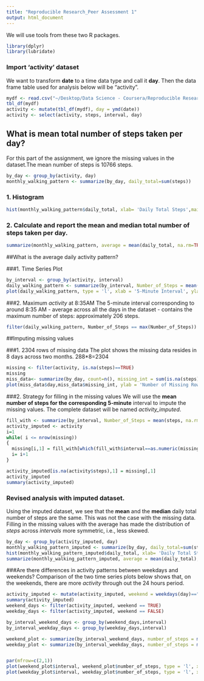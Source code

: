 ```yaml
---
title: "Reproducible Research_Peer Assessment 1"
output: html_document
---
```


We will use tools from these two R packages.
```r
library(dplyr)
library(lubridate)
```

### Import 'activity' dataset
  We want to transform **date** to a time data type and call it **day**. Then the data frame table used for   analysis below will be "activity".
```r
mydf <- read.csv("~/Desktop/Data Science - Coursera/Reproducible Research 2015/activity.csv")
tbl_df(mydf)
activity <- mutate(tbl_df(mydf), day = ymd(date))
activity <- select(activity, steps, interval, day)
```

## What is mean total number of steps taken per day? 
  For this part of the assignment, we ignore the missing values in the dataset.The mean number of steps is 10766 steps.
```r
by_day <- group_by(activity, day)
monthly_walking_pattern <- summarize(by_day, daily_total=sum(steps))
```


### 1. Histogram 
```r

hist(monthly_walking_pattern$daily_total, xlab= 'Daily Total Steps',main = 'Total Number of Steps taken Each Day')

```

### 2. Calculate and report the mean and median total number of steps taken per day.
```r
summarize(monthly_walking_pattern, average = mean(daily_total, na.rm=TRUE), median = median(daily_total, na.rm = TRUE))
```

##What is the average daily activity pattern?

###1. Time Series Plot 

```r
by_interval <- group_by(activity, interval)
daily_walking_pattern <- summarize(by_interval, Number_of_Steps = mean(steps, na.rm = TRUE))
plot(daily_walking_pattern, type = 'l', xlab = '5-Minute Interval', ylab = 'Ave Steps Taken')
```

###2. Maximum *activity* at 8:35AM
  The 5-minute interval corresponding to around 8:35 AM - average across all the days in the dataset - contains the maximum number of steps: approximately 206 steps.

```r
filter(daily_walking_pattern, Number_of_Steps == max(Number_of_Steps))
```

##Imputing missing values

###1. 2304 rows of missing data 
  The plot shows the missing data resides in 8 days across two months. 288*8=2304

```r
missing <- filter(activity, is.na(steps)==TRUE) 
missing
miss_data<- summarize(by_day, count=n(), missing_int = sum(is.na(steps)))
plot(miss_data$day,miss_data$missing_int, ylab = 'Number of Missing Rows', xlab='Date')
```

###2. Strategy for filling in the missing values
  We will use the **mean number of steps for the corresponding 5-minute** interval to impute the missing values. The complete dataset will be named *activity_imputed*.


```r
fill_with <- summarize(by_interval, Number_of_Steps = mean(steps, na.rm = TRUE))
activity_imputed <- activity
i=1
while( i <= nrow(missing))
{   
  missing[i,1] = fill_with[which(fill_with$interval==as.numeric(missing[i,2])),2]
  i= i+1
}

activity_imputed[is.na(activity$steps),1] = missing[,1]
activity_imputed
summary(activity_imputed)

```


### Revised analysis with imputed dataset.
  Using the imputed dataset, we see that the **mean** and the **median** daily total number of steps are the same. This was not the case with the missing data. Filling in the missing values with the average has made the distribution of *steps* across *intervals* more symmetric, i.e., less skewed.

```r
by_day <- group_by(activity_imputed, day)
monthly_walking_pattern_imputed <- summarize(by_day, daily_total=sum(steps))
hist(monthly_walking_pattern_imputed$daily_total, xlab= 'Daily Total Steps',main = 'Total Number of Steps taken Each Day (imputed data)')
summarize(monthly_walking_pattern_imputed, average = mean(daily_total), median = median(daily_total))
```


###Are there differences in activity patterns between weekdays and weekends?
  Comparison of the two time series plots below shows that, on the weekends, there are more *activity* through out the 24 hours period. 
```r

activity_imputed <- mutate(activity_imputed, weekend = weekdays(day)=="Sunday"|weekdays(day)=="Saturday")
summary(activity_imputed)
weekend_days <- filter(activity_imputed, weekend == TRUE)
weekday_days <- filter(activity_imputed, weekend == FALSE)

by_interval_weekend_days <- group_by(weekend_days,interval)
by_interval_weekday_days <- group_by(weekday_days,interval)

weekend_plot <- summarize(by_interval_weekend_days, number_of_steps = mean(steps) )
weekday_plot <- summarize(by_interval_weekday_days, number_of_steps = mean(steps))


par(mfrow=c(2,1))
plot(weekend_plot$interval, weekend_plot$number_of_steps, type = 'l', xlab = 'Interval', ylab = 'Number of Steps', main = 'Weekend')
plot(weekday_plot$interval, weekday_plot$number_of_steps, type = 'l', xlab = 'Interval', ylab = 'Number of Steps', main = 'Weekdays')

```




